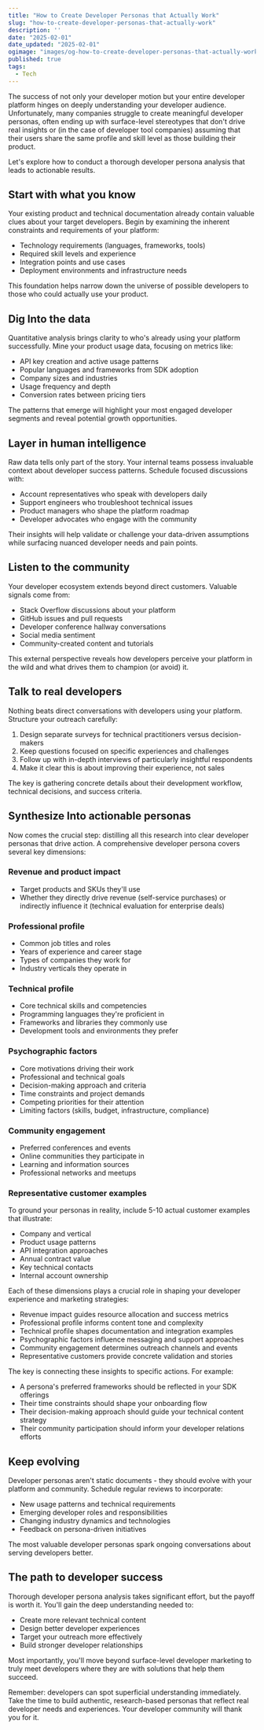 ```yaml
---
title: "How to Create Developer Personas that Actually Work"
slug: "how-to-create-developer-personas-that-actually-work"
description: ''
date: "2025-02-01"
date_updated: "2025-02-01"
ogimage: "images/og-how-to-create-developer-personas-that-actually-work.png"
published: true
tags:
  - Tech
---
```

The success of not only your developer motion but your entire developer platform hinges on deeply understanding your developer audience. Unfortunately, many companies struggle to create meaningful developer personas, often ending up with surface-level stereotypes that don't drive real insights or (in the case of developer tool companies) assuming that their users share the same profile and skill level as those building their product. 

Let's explore how to conduct a thorough developer persona analysis that leads to actionable results.

## Start with what you know

Your existing product and technical documentation already contain valuable clues about your target developers. Begin by examining the inherent constraints and requirements of your platform:

- Technology requirements (languages, frameworks, tools)
- Required skill levels and experience
- Integration points and use cases
- Deployment environments and infrastructure needs

This foundation helps narrow down the universe of possible developers to those who could actually use your product.

## Dig Into the data

Quantitative analysis brings clarity to who's already using your platform successfully. Mine your product usage data, focusing on metrics like:

- API key creation and active usage patterns
- Popular languages and frameworks from SDK adoption
- Company sizes and industries
- Usage frequency and depth
- Conversion rates between pricing tiers

The patterns that emerge will highlight your most engaged developer segments and reveal potential growth opportunities.

## Layer in human intelligence

Raw data tells only part of the story. Your internal teams possess invaluable context about developer success patterns. Schedule focused discussions with:

- Account representatives who speak with developers daily
- Support engineers who troubleshoot technical issues
- Product managers who shape the platform roadmap
- Developer advocates who engage with the community

Their insights will help validate or challenge your data-driven assumptions while surfacing nuanced developer needs and pain points.

## Listen to the community

Your developer ecosystem extends beyond direct customers. Valuable signals come from:

- Stack Overflow discussions about your platform
- GitHub issues and pull requests
- Developer conference hallway conversations
- Social media sentiment
- Community-created content and tutorials

This external perspective reveals how developers perceive your platform in the wild and what drives them to champion (or avoid) it.

## Talk to real developers

Nothing beats direct conversations with developers using your platform. Structure your outreach carefully:

1. Design separate surveys for technical practitioners versus decision-makers
2. Keep questions focused on specific experiences and challenges
3. Follow up with in-depth interviews of particularly insightful respondents
4. Make it clear this is about improving their experience, not sales

The key is gathering concrete details about their development workflow, technical decisions, and success criteria.

## Synthesize Into actionable personas

Now comes the crucial step: distilling all this research into clear developer personas that drive action. A comprehensive developer persona covers several key dimensions:

### Revenue and product impact
- Target products and SKUs they'll use
- Whether they directly drive revenue (self-service purchases) or indirectly influence it (technical evaluation for enterprise deals)

### Professional profile
- Common job titles and roles
- Years of experience and career stage
- Types of companies they work for
- Industry verticals they operate in

### Technical profile
- Core technical skills and competencies
- Programming languages they're proficient in
- Frameworks and libraries they commonly use
- Development tools and environments they prefer

### Psychographic factors
- Core motivations driving their work
- Professional and technical goals
- Decision-making approach and criteria
- Time constraints and project demands
- Competing priorities for their attention
- Limiting factors (skills, budget, infrastructure, compliance)

### Community engagement
- Preferred conferences and events
- Online communities they participate in
- Learning and information sources
- Professional networks and meetups

### Representative customer examples
To ground your personas in reality, include 5-10 actual customer examples that illustrate:
- Company and vertical
- Product usage patterns
- API integration approaches
- Annual contract value
- Key technical contacts
- Internal account ownership

Each of these dimensions plays a crucial role in shaping your developer experience and marketing strategies:

- Revenue impact guides resource allocation and success metrics
- Professional profile informs content tone and complexity
- Technical profile shapes documentation and integration examples
- Psychographic factors influence messaging and support approaches
- Community engagement determines outreach channels and events
- Representative customers provide concrete validation and stories

The key is connecting these insights to specific actions. For example:
- A persona's preferred frameworks should be reflected in your SDK offerings
- Their time constraints should shape your onboarding flow
- Their decision-making approach should guide your technical content strategy
- Their community participation should inform your developer relations efforts

## Keep evolving

Developer personas aren't static documents - they should evolve with your platform and community. Schedule regular reviews to incorporate:

- New usage patterns and technical requirements
- Emerging developer roles and responsibilities
- Changing industry dynamics and technologies
- Feedback on persona-driven initiatives

The most valuable developer personas spark ongoing conversations about serving developers better.

## The path to developer success

Thorough developer persona analysis takes significant effort, but the payoff is worth it. You'll gain the deep understanding needed to:

- Create more relevant technical content
- Design better developer experiences
- Target your outreach more effectively
- Build stronger developer relationships

Most importantly, you'll move beyond surface-level developer marketing to truly meet developers where they are with solutions that help them succeed.

Remember: developers can spot superficial understanding immediately. Take the time to build authentic, research-based personas that reflect real developer needs and experiences. Your developer community will thank you for it.
